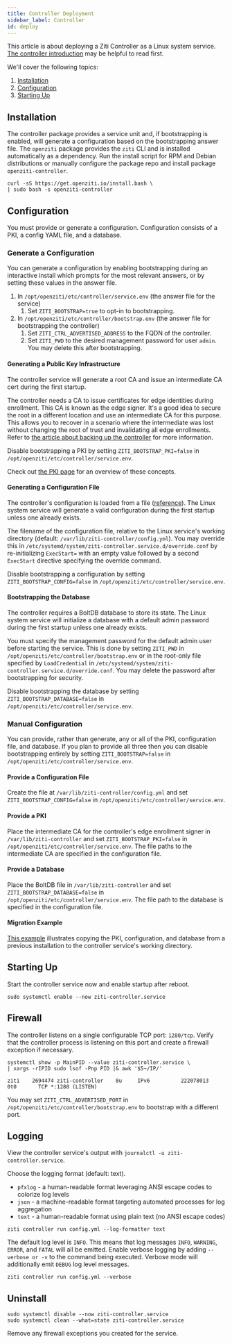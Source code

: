 ---
title: Controller Deployment
sidebar_label: Controller
id: deploy
---


This article is about deploying a Ziti Controller as a Linux system service. [The controller introduction](/learn/introduction/03-components.md#openziti-controller) may be helpful to read first.

We'll cover the following topics:

1. [Installation](#installation)
1. [Configuration](#configuration)
1. [Starting Up](#starting-up)

## Installation

The controller package provides a service unit and, if bootstrapping is enabled, will generate a configuration based on the bootstrapping answer file. The `openziti` package provides the `ziti` CLI and is installed automatically as a dependency. Run the install script for RPM and Debian distributions or manually configure the package repo and install package `openziti-controller`.

```text
curl -sS https://get.openziti.io/install.bash \
| sudo bash -s openziti-controller
```

<LinuxPackageRepo />

## Configuration

You must provide or generate a configuration. Configuration consists of a PKI, a config YAML file, and a database.

### Generate a Configuration

You can generate a configuration by enabling bootstrapping during an interactive install which prompts for the most relevant answers, or by setting these values in the answer file.

1. In `/opt/openziti/etc/controller/service.env` (the answer file for the service)
    1. Set `ZITI_BOOTSTRAP=true` to opt-in to bootstrapping.
1. In `/opt/openziti/etc/controller/bootstrap.env` (the answer file for bootstrapping the controller)
    1. Set `ZITI_CTRL_ADVERTISED_ADDRESS` to the FQDN of the controller.
    1. Set `ZITI_PWD` to the desired management password for user `admin`. You may delete this after bootstrapping.

#### Generating a Public Key Infrastructure

The controller service will generate a root CA and issue an intermediate CA cert during the first startup.

The controller needs a CA to issue certificates for edge identities during enrollment. This CA is known as the edge signer. It's a good idea to secure the root in a different location and use an intermediate CA for this purpose. This allows you to recover in a scenario where the intermediate was lost without changing the root of trust and invalidating all edge enrollments. Refer to [the article about backing up the controller](/reference/backup/10-controller.mdx) for more information.

Disable bootstrapping a PKI by setting `ZITI_BOOTSTRAP_PKI=false` in `/opt/openziti/etc/controller/service.env`.

Check out [the PKI page](/learn/core-concepts/pki.md) for an overview of these concepts.

#### Generating a Configuration File

The controller's configuration is loaded from a file ([reference](/reference/30-configuration/controller.md)). The Linux system service will generate a valid configuration during the first startup unless one already exists.

The filename of the configuration file, relative to the Linux service's working directory (default: `/var/lib/ziti-controller/config.yml`). You may override this in `/etc/systemd/system/ziti-controller.service.d/override.conf` by re-initializing `ExecStart=` with an empty value followed by a second `ExecStart` directive specifying the override command.

Disable bootstrapping a configuration by setting `ZITI_BOOTSTRAP_CONFIG=false` in `/opt/openziti/etc/controller/service.env`.

#### Bootstrapping the Database

The controller requires a BoltDB database to store its state. The Linux system service will initialize a database with a default admin password during the first startup unless one already exists.

You must specify the management password for the default admin user before starting the service. This is done by setting `ZITI_PWD` in `/opt/openziti/etc/controller/bootstrap.env` or in the root-only file specified by `LoadCredential` in `/etc/systemd/system/ziti-controller.service.d/override.conf`. You may delete the password after bootstrapping for security.

Disable bootstrapping the database by setting `ZITI_BOOTSTRAP_DATABASE=false` in `/opt/openziti/etc/controller/service.env`.

### Manual Configuration

You can provide, rather than generate, any or all of the PKI, configuration file, and database. If you plan to provide all three then you can disable bootstrapping entirely by setting `ZITI_BOOTSTRAP=false` in `/opt/openziti/etc/controller/service.env`.

#### Provide a Configuration File

Create the file at `/var/lib/ziti-controller/config.yml` and set `ZITI_BOOTSTRAP_CONFIG=false` in `/opt/openziti/etc/controller/service.env`.

#### Provide a PKI

Place the intermediate CA for the controller's edge enrollment signer in `/var/lib/ziti-controller` and set `ZITI_BOOTSTRAP_PKI=false` in `/opt/openziti/etc/controller/service.env`. The file paths to the intermediate CA are specified in the configuration file.

#### Provide a Database

Place the BoltDB file in `/var/lib/ziti-controller` and set `ZITI_BOOTSTRAP_DATABASE=false` in `/opt/openziti/etc/controller/service.env`. The file path to the database is specified in the configuration file.

#### Migration Example

[This example](./15-migrate.mdx) illustrates copying the PKI, configuration, and database from a previous installation to the controller service's working directory.

## Starting Up

Start the controller service now and enable startup after reboot.

```text
sudo systemctl enable --now ziti-controller.service
```

## Firewall

The controller listens on a single configurable TCP port: `1280/tcp`. Verify that the controller process is listening on this port and create a firewall exception if necessary.

```text
systemctl show -p MainPID --value ziti-controller.service \
| xargs -rIPID sudo lsof -Pnp PID |& awk '$5~/IP/'
```

```buttonless title="Output"
ziti    2694474 ziti-controller    8u     IPv6          222078013       0t0       TCP *:1280 (LISTEN)
```

You may set `ZITI_CTRL_ADVERTISED_PORT` in `/opt/openziti/etc/controller/bootstrap.env` to bootstrap with a different port.

## Logging

View the controller service's output with `journalctl -u ziti-controller.service`.

<Tabs>
<TabItem value="goformats" label="Log Formats">

Choose the logging format (default: text).

- `pfxlog` - a human-readable format leveraging ANSI escape codes to colorize log levels
- `json` - a machine-readable format targeting automated processes for log aggregation
- `text` - a human-readable format using plain text (no ANSI escape codes)

```text title="Run without colorized log levels"
ziti controller run config.yml --log-formatter text
```

</TabItem>
<TabItem value="golevels" label="Log Levels">

The default log level is `INFO`. This means that log messages `INFO`, `WARNING`, `ERROR`, and `FATAL` will all be emitted. Enable verbose logging by adding `--verbose or -v` to the command being executed. Verbose mode will additionally emit `DEBUG` log level messages.

```text title="Run the controller with verbose (DEBUG, 4) log level"
ziti controller run config.yml --verbose
```

</TabItem>
</Tabs>


## Uninstall

```text
sudo systemctl disable --now ziti-controller.service
sudo systemctl clean --what=state ziti-controller.service
```

Remove any firewall exceptions you created for the service.
